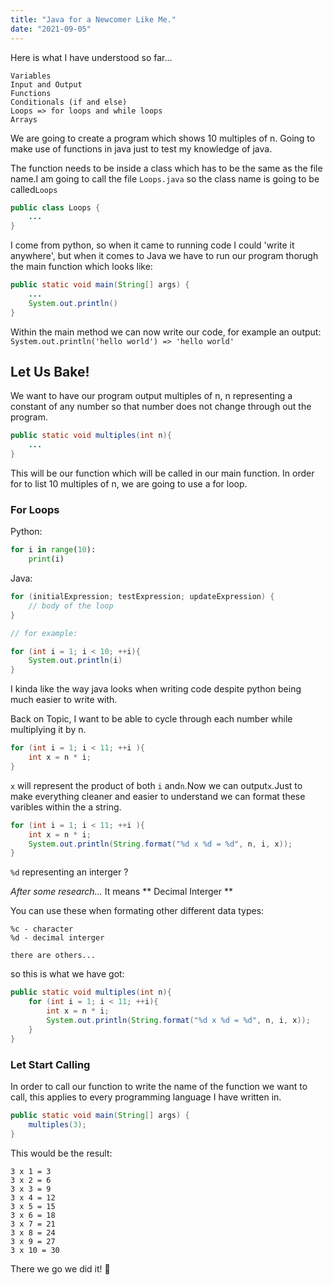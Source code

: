 ```yaml
---
title: "Java for a Newcomer Like Me."
date: "2021-09-05"
---
```


Here is what I have understood so far...

```
Variables
Input and Output
Functions
Conditionals (if and else)
Loops => for loops and while loops
Arrays 
```

We are going to create a program which shows 10 multiples of n. 
Going to make use of functions in java just to test my knowledge of java. 

The function needs to be inside a class which has to be the same as
the file name.I am going to call the file `Loops.java` so the class
name is going to be called`Loops`

```java
public class Loops {
    ...
}
```

I come from python, so when it came to running code I could 'write it anywhere',
but when it comes to Java we have to run our program thorugh the main function which
looks like:

```java
public static void main(String[] args) {
    ...
    System.out.println()
}
```

Within the main method we can now write our code, for example an output:
`System.out.println('hello world') => 'hello world'`

## Let Us Bake!

We want to have our program output multiples of n, n representing a constant of any number 
so that number does not change through out the program. 

```java
public static void multiples(int n){
    ...
}
```

This will be our function which will be called in our main function. In order for to list 10 
multiples of n, we are going to use a for loop. 

### For Loops

Python:
```python
for i in range(10):
    print(i)
```
Java:
```java
for (initialExpression; testExpression; updateExpression) {
    // body of the loop
}

// for example: 

for (int i = 1; i < 10; ++i){
    System.out.println(i)
}
```        

I kinda like the way java looks when writing code despite python being much easier to write with. 

Back on Topic, I want to be able to cycle through each number while multiplying it by n.

```java
for (int i = 1; i < 11; ++i ){
    int x = n * i;
}
```
`x` will represent the product of both `i` and`n`.Now we can output`x`.Just to make everything cleaner 
and easier to understand we can format these varibles within the a string. 

```java
for (int i = 1; i < 11; ++i ){
    int x = n * i;
    System.out.println(String.format("%d x %d = %d", n, i, x));
}
```

`%d` representing an interger ? 

*After some research...*
It means ** Decimal Interger **

You can use these when formating other different data types:

```
%c - character 
%d - decimal interger

there are others...
```

so this is what we have got:
```java
public static void multiples(int n){
    for (int i = 1; i < 11; ++i){
        int x = n * i;
        System.out.println(String.format("%d x %d = %d", n, i, x));
    }
}
```
### Let Start Calling
In order to call our function to write the name of the function we want to call, this applies to every programming language I have written in. 
```java
public static void main(String[] args) {
    multiples(3);
}
```

This would be the result: 

```
3 x 1 = 3
3 x 2 = 6
3 x 3 = 9
3 x 4 = 12
3 x 5 = 15
3 x 6 = 18
3 x 7 = 21
3 x 8 = 24
3 x 9 = 27
3 x 10 = 30   
```

There we go we did it! 🎉